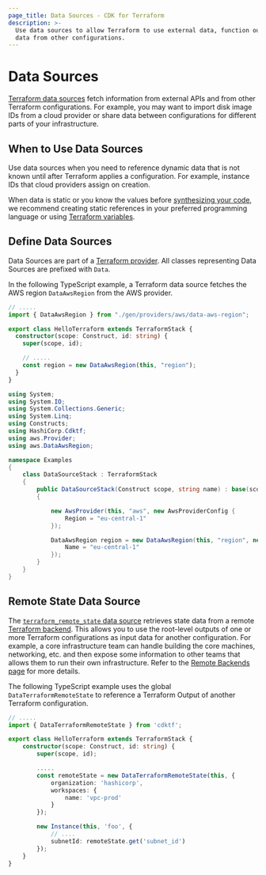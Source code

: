 ```yaml
---
page_title: Data Sources - CDK for Terraform
description: >-
  Use data sources to allow Terraform to use external data, function output, and
  data from other configurations.
---
```


# Data Sources

[Terraform data sources](/language/data-sources) fetch information from external APIs and from other Terraform configurations. For example, you may want to import disk image IDs from a cloud provider or share data between configurations for different parts of your infrastructure.

## When to Use Data Sources

Use data sources when you need to reference dynamic data that is not known until after Terraform applies a configuration. For example, instance IDs that cloud providers assign on creation.

When data is static or you know the values before [synthesizing your code](/cdktf/cli-reference/commands#synth), we recommend creating static references in your preferred programming language or using [Terraform variables](/cdktf/concepts/variables-and-outputs).

## Define Data Sources

Data Sources are part of a [Terraform provider](/cdktf/concepts/providers). All classes representing Data Sources are prefixed with `Data`.

In the following TypeScript example, a Terraform data source fetches the AWS region `DataAwsRegion` from the AWS provider.

<!-- #NEXT_CODE_BLOCK_SOURCE:csharp examples/csharp/documentation#datasources -->

<CodeTabs>

```ts
// .....
import { DataAwsRegion } from "./gen/providers/aws/data-aws-region";

export class HelloTerraform extends TerraformStack {
  constructor(scope: Construct, id: string) {
    super(scope, id);

    // .....
    const region = new DataAwsRegion(this, "region");
  }
}
```

```csharp
using System;
using System.IO;
using System.Collections.Generic;
using System.Linq;
using Constructs;
using HashiCorp.Cdktf;
using aws.Provider;
using aws.DataAwsRegion;

namespace Examples
{
    class DataSourceStack : TerraformStack
    {
        public DataSourceStack(Construct scope, string name) : base(scope, name)
        {

            new AwsProvider(this, "aws", new AwsProviderConfig {
                Region = "eu-central-1"
            });

            DataAwsRegion region = new DataAwsRegion(this, "region", new DataAwsRegionConfig {
                Name = "eu-central-1"
            });
        }
    }
}
```

</CodeTabs>

## Remote State Data Source

The [`terraform_remote_state` data source](/language/state/remote-state-data) retrieves state data from a remote [Terraform backend](/language/settings/backends/configuration). This allows you to use the root-level outputs of one or more Terraform configurations as input data for another configuration. For example, a core infrastructure team can handle building the core machines, networking, etc. and then expose some information to other teams that allows them to run their own infrastructure. Refer to the [Remote Backends page](/cdktf/concepts/remote-backends) for more details.

The following TypeScript example uses the global `DataTerraformRemoteState` to reference a Terraform Output of another Terraform configuration.

```typescript
// .....
import { DataTerraformRemoteState } from 'cdktf';

export class HelloTerraform extends TerraformStack {
    constructor(scope: Construct, id: string) {
        super(scope, id);

        .....
        const remoteState = new DataTerraformRemoteState(this, {
            organization: 'hashicorp',
            workspaces: {
                name: 'vpc-prod'
            }
        });

        new Instance(this, 'foo', {
            // ....
            subnetId: remoteState.get('subnet_id')
        });
    }
}
```

